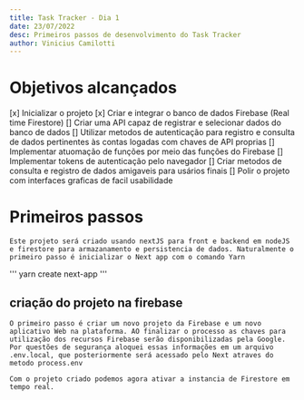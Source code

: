 ```yaml
---
title: Task Tracker - Dia 1
date: 23/07/2022
desc: Primeiros passos de desenvolvimento do Task Tracker
author: Vinicius Camilotti
---
```


# Objetivos alcançados

[x] Inicializar o projeto
[x] Criar e integrar o banco de dados Firebase (Real time Firestore)
[] Criar uma API capaz de registrar e selecionar dados do banco de dados
[] Utilizar metodos de autenticação para registro e consulta de dados pertinentes às contas logadas com chaves de API proprias
[] Implementar atuomação de funções por meio das funções do Firebase
[] Implementar tokens de autenticação pelo navegador
[] Criar metodos de consulta e registro de dados amigaveis para usários finais
[] Polir o projeto com interfaces graficas de facil usabilidade

# Primeiros passos

    Este projeto será criado usando nextJS para front e backend em nodeJS e firestore para armazanamento e persistencia de dados. Naturalmente o primeiro passo é inicializar o Next app com o comando Yarn

'''
yarn create next-app
'''

## criação do projeto na firebase

    O primeiro passo é criar um novo projeto da Firebase e um novo aplicativo Web na plataforma. AO finalizar o processo as chaves para utilização dos recursos Firebase serão disponibilizadas pela Google. Por questões de segurança aloquei essas informações em um arquivo .env.local, que posteriormente será acessado pelo Next atraves do metodo process.env

    Com o projeto criado podemos agora ativar a instancia de Firestore em tempo real.
